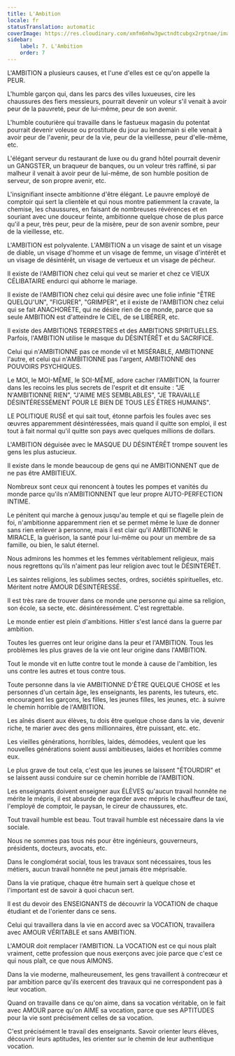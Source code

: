 ```yaml
---
title: L'Ambition
locale: fr
statusTranslation: automatic
coverImage: https://res.cloudinary.com/xmfm6mhw3gwctndtcubgx2rptnae/image/upload/v1740337243/small_cover_educacion_fundamental_a051170f1c.webp
sidebar:
    label: 7. L'Ambition
    order: 7
---
```

L'AMBITION a plusieurs causes, et l'une d'elles est ce qu'on appelle la PEUR.

L'humble garçon qui, dans les parcs des villes luxueuses, cire les chaussures des fiers messieurs, pourrait devenir un voleur s'il venait à avoir peur de la pauvreté, peur de lui-même, peur de son avenir.

L'humble couturière qui travaille dans le fastueux magasin du potentat pourrait devenir voleuse ou prostituée du jour au lendemain si elle venait à avoir peur de l'avenir, peur de la vie, peur de la vieillesse, peur d'elle-même, etc.

L'élégant serveur du restaurant de luxe ou du grand hôtel pourrait devenir un GANGSTER, un braqueur de banques, ou un voleur très raffiné, si par malheur il venait à avoir peur de lui-même, de son humble position de serveur, de son propre avenir, etc.

L'insignifiant insecte ambitionne d'être élégant. Le pauvre employé de comptoir qui sert la clientèle et qui nous montre patiemment la cravate, la chemise, les chaussures, en faisant de nombreuses révérences et en souriant avec une douceur feinte, ambitionne quelque chose de plus parce qu'il a peur, très peur, peur de la misère, peur de son avenir sombre, peur de la vieillesse, etc.

L'AMBITION est polyvalente. L'AMBITION a un visage de saint et un visage de diable, un visage d'homme et un visage de femme, un visage d'intérêt et un visage de désintérêt, un visage de vertueux et un visage de pécheur.

Il existe de l'AMBITION chez celui qui veut se marier et chez ce VIEUX CÉLIBATAIRE endurci qui abhorre le mariage.

Il existe de l'AMBITION chez celui qui désire avec une folie infinie "ÊTRE QUELQU'UN", "FIGURER", "GRIMPER", et il existe de l'AMBITION chez celui qui se fait ANACHORÈTE, qui ne désire rien de ce monde, parce que sa seule AMBITION est d'atteindre le CIEL, de se LIBÉRER, etc.

Il existe des AMBITIONS TERRESTRES et des AMBITIONS SPIRITUELLES. Parfois, l'AMBITION utilise le masque du DÉSINTÉRÊT et du SACRIFICE.

Celui qui n'AMBITIONNE pas ce monde vil et MISÉRABLE, AMBITIONNE l'autre, et celui qui n'AMBITIONNE pas l'argent, AMBITIONNE des POUVOIRS PSYCHIQUES.

Le MOI, le MOI-MÊME, le SOI-MÊME, adore cacher l'AMBITION, la fourrer dans les recoins les plus secrets de l'esprit et dit ensuite : "JE N'AMBITIONNE RIEN", "J'AIME MES SEMBLABLES", "JE TRAVAILLE DÉSINTÉRESSÉMENT POUR LE BIEN DE TOUS LES ÊTRES HUMAINS".

LE POLITIQUE RUSÉ et qui sait tout, étonne parfois les foules avec ses œuvres apparemment désintéressées, mais quand il quitte son emploi, il est tout à fait normal qu'il quitte son pays avec quelques millions de dollars.

L'AMBITION déguisée avec le MASQUE DU DÉSINTÉRÊT trompe souvent les gens les plus astucieux.

Il existe dans le monde beaucoup de gens qui ne AMBITIONNENT que de ne pas être AMBITIEUX.

Nombreux sont ceux qui renoncent à toutes les pompes et vanités du monde parce qu'ils n'AMBITIONNENT que leur propre AUTO-PERFECTION INTIME.

Le pénitent qui marche à genoux jusqu'au temple et qui se flagelle plein de foi, n'ambitionne apparemment rien et se permet même le luxe de donner sans rien enlever à personne, mais il est clair qu'il AMBITIONNE le MIRACLE, la guérison, la santé pour lui-même ou pour un membre de sa famille, ou bien, le salut éternel.

Nous admirons les hommes et les femmes véritablement religieux, mais nous regrettons qu'ils n'aiment pas leur religion avec tout le DÉSINTÉRÊT.

Les saintes religions, les sublimes sectes, ordres, sociétés spirituelles, etc. Méritent notre AMOUR DÉSINTÉRESSÉ.

Il est très rare de trouver dans ce monde une personne qui aime sa religion, son école, sa secte, etc. désintéressément. C'est regrettable.

Le monde entier est plein d'ambitions. Hitler s'est lancé dans la guerre par ambition.

Toutes les guerres ont leur origine dans la peur et l'AMBITION. Tous les problèmes les plus graves de la vie ont leur origine dans l'AMBITION.

Tout le monde vit en lutte contre tout le monde à cause de l'ambition, les uns contre les autres et tous contre tous.

Toute personne dans la vie AMBITIONNE D'ÊTRE QUELQUE CHOSE et les personnes d'un certain âge, les enseignants, les parents, les tuteurs, etc. encouragent les garçons, les filles, les jeunes filles, les jeunes, etc. à suivre le chemin horrible de l'AMBITION.

Les aînés disent aux élèves, tu dois être quelque chose dans la vie, devenir riche, te marier avec des gens millionnaires, être puissant, etc. etc.

Les vieilles générations, horribles, laides, démodées, veulent que les nouvelles générations soient aussi ambitieuses, laides et horribles comme eux.

Le plus grave de tout cela, c'est que les jeunes se laissent "ÉTOURDIR" et se laissent aussi conduire sur ce chemin horrible de l'AMBITION.

Les enseignants doivent enseigner aux ÉLÈVES qu'aucun travail honnête ne mérite le mépris, il est absurde de regarder avec mépris le chauffeur de taxi, l'employé de comptoir, le paysan, le cireur de chaussures, etc.

Tout travail humble est beau. Tout travail humble est nécessaire dans la vie sociale.

Nous ne sommes pas tous nés pour être ingénieurs, gouverneurs, présidents, docteurs, avocats, etc.

Dans le conglomérat social, tous les travaux sont nécessaires, tous les métiers, aucun travail honnête ne peut jamais être méprisable.

Dans la vie pratique, chaque être humain sert à quelque chose et l'important est de savoir à quoi chacun sert.

Il est du devoir des ENSEIGNANTS de découvrir la VOCATION de chaque étudiant et de l'orienter dans ce sens.

Celui qui travaillera dans la vie en accord avec sa VOCATION, travaillera avec AMOUR VÉRITABLE et sans AMBITION.

L'AMOUR doit remplacer l'AMBITION. La VOCATION est ce qui nous plaît vraiment, cette profession que nous exerçons avec joie parce que c'est ce qui nous plaît, ce que nous AIMONS.

Dans la vie moderne, malheureusement, les gens travaillent à contrecœur et par ambition parce qu'ils exercent des travaux qui ne correspondent pas à leur vocation.

Quand on travaille dans ce qu'on aime, dans sa vocation véritable, on le fait avec AMOUR parce qu'on AIME sa vocation, parce que ses APTITUDES pour la vie sont précisément celles de sa vocation.

C'est précisément le travail des enseignants. Savoir orienter leurs élèves, découvrir leurs aptitudes, les orienter sur le chemin de leur authentique vocation.

